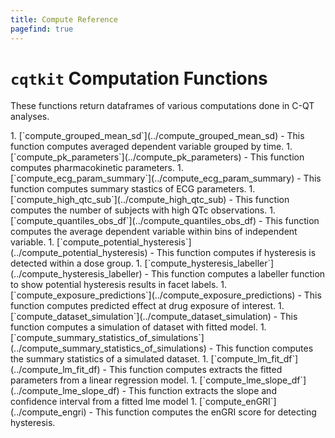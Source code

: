 ```yaml
---
title: Compute Reference
pagefind: true
---
```



# `cqtkit` Computation Functions

These functions return dataframes of various computations done in C-QT analyses.

<Steps>
1. [`compute_grouped_mean_sd`](../compute_grouped_mean_sd) - This function computes averaged dependent variable grouped by time. 
1. [`compute_pk_parameters`](../compute_pk_parameters) - This function computes pharmacokinetic parameters.
1. [`compute_ecg_param_summary`](../compute_ecg_param_summary) - This function computes summary stastics of ECG parameters.
1. [`compute_high_qtc_sub`](../compute_high_qtc_sub) - This function computes the number of subjects with high QTc observations.
1. [`compute_quantiles_obs_df`](../compute_quantiles_obs_df) - This function computes the average dependent variable within bins of independent variable.
1. [`compute_potential_hysteresis`](../compute_potential_hysteresis) - This function computes if hysteresis is detected within a dose group.
1. [`compute_hysteresis_labeller`](../compute_hysteresis_labeller) - This function computes a labeller function to show potential hysteresis results in facet labels.
1. [`compute_exposure_predictions`](../compute_exposure_predictions) - This function computes predicted effect at drug exposure of interest. 
1. [`compute_dataset_simulation`](../compute_dataset_simulation) - This function computes a simulation of dataset with fitted model.
1. [`compute_summary_statistics_of_simulations`](../compute_summary_statistics_of_simulations) - This function computes the summary statistics of a simulated dataset.
1. [`compute_lm_fit_df`](../compute_lm_fit_df) - This function computes extracts the fitted parameters from a linear regression model.
1. [`compute_lme_slope_df`](../compute_lme_slope_df) - This function extracts the slope and confidence interval from a fitted lme model
1. [`compute_enGRI`](../compute_engri) - This function computes the enGRI score for detecting hysteresis.
</Steps>
